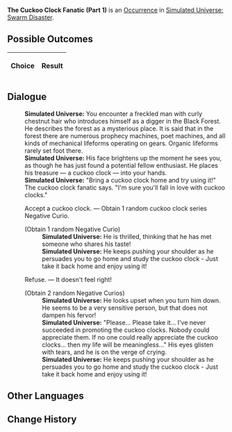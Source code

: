 {{Simulated Universe Event Infobox
|title         = The Cuckoo Clock Fanatic (Part 1)
|image         = Random Event Twin.png
|type          =
|domains_su    = Occurrence
|domains_ext   = 
|domains_swarm = Occurrence
|domains_gng   = 
|requirements  =
|prev          = {{tx}}
|next          = {{tx}}
|indexRewards  =
|characters    = 
}}
'''The Cuckoo Clock Fanatic (Part 1)''' is an [[Simulated Universe/Occurrence|Occurrence]] in [[Simulated Universe: Swarm Disaster]].

==Possible Outcomes==
{| class="article-table"
!Choice
!Result

|}

<!--
==Gameplay Notes==

-->
==Dialogue==
{{Dialogue Start}}
:'''Simulated Universe:''' You encounter a freckled man with curly chestnut hair who introduces himself as a digger in the Black Forest. He describes the forest as a mysterious place. It is said that in the forest there are numerous prophecy machines, poet machines, and all kinds of mechanical lifeforms operating on gears. Organic lifeforms rarely set foot there.
:'''Simulated Universe:''' His face brightens up the moment he sees you, as though he has just found a potential fellow enthusiast. He places his treasure &mdash; a cuckoo clock &mdash; into your hands.
:'''Simulated Universe:''' "Bring a cuckoo clock home and try using it!" The cuckoo clock fanatic says. "I'm sure you'll fall in love with cuckoo clocks."
:{{DIcon|Star}} Accept a cuckoo clock. &mdash; Obtain 1 random cuckoo clock series Negative Curio.
:;(Obtain 1 random Negative Curio)
::'''Simulated Universe:''' He is thrilled, thinking that he has met someone who shares his taste!
::'''Simulated Universe:''' He keeps pushing your shoulder as he persuades you to go home and study the cuckoo clock - Just take it back home and enjoy using it!
:{{DIcon|Star}} Refuse. &mdash; It doesn't feel right!
:;(Obtain 2 random Negative Curios)
::'''Simulated Universe:''' He looks upset when you turn him down. He seems to be a very sensitive person, but that does not dampen his fervor!
::'''Simulated Universe:''' "Please... Please take it... I've never succeeded in promoting the cuckoo clocks. Nobody could appreciate them. If no one could really appreciate the cuckoo clocks... then my life will be meaningless..." His eyes glisten with tears, and he is on the verge of crying.
::'''Simulated Universe:''' He keeps pushing your shoulder as he persuades you to go home and study the cuckoo clock - Just take it back home and enjoy using it!
{{Dialogue End}}

==Other Languages==
{{Other Languages
|en   = The Cuckoo Clock Fanatic (Part 1)
|zhs  = 咕咕钟狂热粉丝（其一）
|zht  = 咕咕鐘狂熱愛好者（其一）
|ja   = {{Rubi|鳩時計|はとどけい}}の{{Rubi|熱狂的|ねっきょうてき}}ファン（1）
|ko   = 뻐꾸기 시계의 광팬 (1)
|es   = El fanático del reloj de cuco I
|fr   = Collectionneur de coucous (partie 1)
|ru   = Фанат часов с кукушкой I
|th   = แฟนคลับผู้คลั่งไคล้ Cuckoo Clock (1)
|vi   = Fan Cuồng Đồng Hồ Cúc Cu 1
|de   = Der Kuckucksuhren-Fanatiker (Teil 1)
|id   = Fanatik Jam Cuckoo (1)
|pt   = O Fanático dos Relógios Cuco (Parte 1)
}}

==Change History==
{{Change History|<!--unknown-->}}
